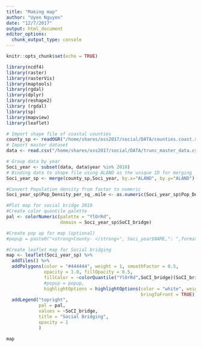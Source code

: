 ```yaml
---
title: "Making map"
author: "Uyen Nguyen"
date: "12/7/2017"
output: html_document
editor_options: 
  chunk_output_type: console
---
```


```r
knitr::opts_chunk$set(echo = TRUE)
```


```r
library(ncdf4)
library(raster)
library(rasterVis)
library(maptools)
library(rgdal)
library(dplyr)
library(reshape2)
library (rgdal)
library(sp)
library(mapview)
library(leaflet)
```

```r
# Import shape file of coastal counties
county_sp <- readOGR("/home/shares/oss2017/social/DATA/counties.coast.shp")
# Import master dataset
data <- read.csv("/home/shares/oss2017/social/DATA/trunc_master_data.csv")

# Group data by year 
Soci_year <- subset(data, data$year %in% 2010)
# Binding data to shape file using ALAND as the unique ID for merging
Soci_year_sp <- merge(county_sp,Soci_year, by.x="ALAND", by.y="ALAND")

#Convert Population density from factor to numeric
Soci_year_sp$Pop_Density_per_sq_.mile <- as.numeric(Soci_year_sp$Pop_Density_per_sq_.mile)

#Plot map for social bridge 2010
#Create color quantile palette
pal <- colorNumeric(palette = "YlOrRd",
                    domain = Soci_year_sp$SoCI_bridge)

#Create pop up for map (optional)
#popup = paste0("<strong>County- </strong>", Soci_year$NAME,": ",format(round(as.numeric(Soci_year$SoCI_bridge),4),nsmall=4))

#Create leaflet map for Social bridging
map <- leaflet(Soci_year_sp) %>%
  addTiles() %>% 
  addPolygons(color = "#444444", weight = 1, smoothFactor = 0.5,
              opacity = 1.0, fillOpacity = 0.5,
              fillColor = ~colorQuantile("YlOrRd",SoCI_bridge)(SoCI_bridge),
              #popup = popup,
              highlightOptions = highlightOptions(color = "white", weight = 2,
                                                  bringToFront = TRUE)) %>% 
  addLegend("topright", 
            pal = pal, 
            values = ~SoCI_bridge,
            title = "Social Bridging",
            opacity = 1
            )

map

```
